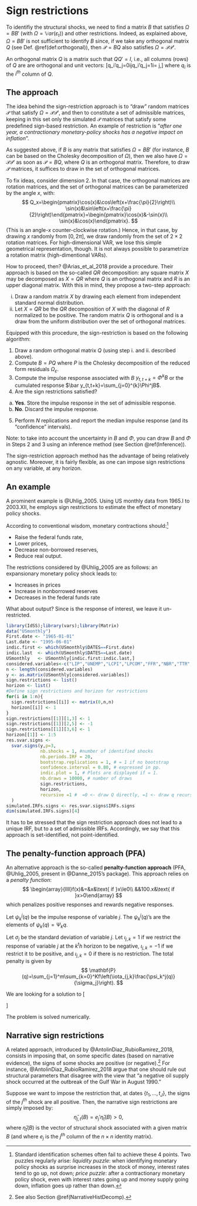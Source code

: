 # Sign restrictions {#Signs}

To identifiy the structural shocks, we need to find a matrix $B$ that satisfies $\Omega = BB'$ (with $\Omega = \mathbb{V}ar(\varepsilon_t)$) and other restrictions. Indeed, as explained above, $\Omega = BB'$ is not sufficient to identify $B$ since, if we take any orthogonal matrix $Q$ (see Def. \@ref(def:orthogonal)), then $\mathcal{P}=BQ$ also satisfies $\Omega = \mathcal{P}\mathcal{P}'$.

:::{.definition #orthogonal name="Orthogonal matrix"}
An orthogonal matrix $Q$ is a matrix such that $QQ' = I,$ i.e., all columns (rows) of $Q$ are are
orthogonal and unit vectors:
\[q_i'q_j=0\text{ if }i\neq j\text{ and }q_i'q_j=1\text{ if }i= j,\]
where $q_i$ is the $i^{th}$ column of $Q$.
:::

## The approach

The idea behind the sign-restriction approach is to "draw" random matrices $\mathcal{P}$ that satisfy $\Omega = \mathcal{P}\mathcal{P}'$, and then to constitute a set of admissible matrices, keeping in this set only the simulated $\mathcal{P}$ matrices that satisfy some predefined sign-based restriction. An example of restriction is "*after one year, a contractionary monetary-policy shocks has a negative impact on inflation*".

As suggested above, if $B$ is any matrix that satisfies $\Omega = BB'$ (for instance, $B$ can be based on the Cholesky decomposition of $\Omega$), then we also have $\Omega = \mathcal{P}\mathcal{P}'$ as soon as $\mathcal{P}=BQ$, where $Q$ is an orthogonal matrix. Therefore, to draw $\mathcal{P}$ matrices, it suffices to draw in the set of orthogonal matrices.

To fix ideas, consider dimension 2. In that case, the orthogonal matrices are rotation matrices, and the set of orthogonal matrices can be parameterized by the angle $x$, with:
$$
Q_x=\begin{pmatrix}\cos(x)&\cos\left(x+\frac{\pi}{2}\right)\\
\sin(x)&\sin\left(x+\frac{\pi}{2}\right)\end{pmatrix}=\begin{pmatrix}\cos(x)&-\sin(x)\\
\sin(x)&\cos(x)\end{pmatrix}.
$$
(This is an angle-$x$ counter-clockwise rotation.) Hence, in that case, by drawing $x$ randomly from $[0,2\pi]$, we draw randomly from the set of $2\times2$ rotation matrices. For high-dimensional VAR, we lose this simple geometrical representation, though. It is not always possible to parametrize a rotation matrix (high-dimentional VARs).

How to proceed, then? @Arias_et_al_2018 provide a procedure. Their approach is based on the so-called $QR$ decomposition: any square matrix $X$ may be decomposed as $X=QR$ where $Q$ is an orthogonal matrix and $R$ is an upper diagonal matrix. With this in mind, they propose a two-step approach:

i. Draw a random matrix $X$ by drawing each element from independent standard normal distribution.
ii. Let $X = QR$ be the $QR$ decomposition of $X$ with the diagonal of $R$ normalized to be
positive. The random matrix $Q$ is orthogonal and is a draw from the uniform distribution over the set of orthogonal matrices.

Equipped with this procedure, the sign-restriction is based on the following algorithm:

1. Draw a random orthogonal matrix $Q$ (using step i. and ii. described above).
2. Compute $B = PQ$ where $P$ is the Cholesky decomposition of the reduced form residuals $\Omega_{\varepsilon}$.
3. Compute the impulse response associated with $B$ $y_{t,t+k}=\Phi^kB$ or the cumulated response $\bar y_{t,t+k}=\sum_{j=0}^{k}\Phi^jB$.
4. Are the sign restrictions satisfied?
a. **Yes**. Store the impulse response in the set of admissible response.
b. **No**. Discard the impulse response.
5. Perform $N$ replications and report the median impulse response (and its "confidence" intervals).

Note: to take into account the uncertainty in $B$ and $\Phi$, you can draw $B$ and $\Phi$ in Steps 2 and 3 using an inference method (see Section \@ref(Inference)).

The sign-restriction approach method has the advantage of being relatively agnostic. Moreover, it is fairly flexible, as one can impose sign restrictions on any variable, at any horizon.


## An example

A prominent example is @Uhlig_2005. Using US monthly data from 1965.I to 2003.XII, he employs sign restrictions to estimate the effect of monetary policy shocks.

According to conventional wisdom, monetary contractions should:[^Footnote:Puzzles]

* Raise the federal funds rate,
* Lower prices,
* Decrease non-borrowed reserves,
* Reduce real output.

[^Footnote:Puzzles]: Standard identification schemes often fail to achieve these 4 points. Two puzzles regularly arise: *liquidity puzzle*: when identifying monetary policy shocks as surprise increases in the stock of money, interest rates tend to go up, not down; *price puzzle*: after a contractionary monetary policy shock, even with interest rates going up and money supply going down, inflation goes up rather than down.

The restrictions considered by @Uhlig_2005 are as follows: an expansionary monetary policy shock leads to:

* Increases in prices
* Increase in nonborrowed reserves
* Decreases in the federal funds rate

What about output? Since is the response of interest, we leave it un-restricted.


```r
library(IdSS);library(vars);library(Matrix)
data("USmonthly")
First.date <- "1965-01-01"
Last.date <- "1995-06-01"
indic.first <- which(USmonthly$DATES==First.date)
indic.last  <- which(USmonthly$DATES==Last.date)
USmonthly   <- USmonthly[indic.first:indic.last,]
considered.variables<-c("LIP","UNEMP","LCPI","LPCOM","FFR","NBR","TTR","M1")
n <- length(considered.variables)
y <- as.matrix(USmonthly[considered.variables])
sign.restrictions <- list()
horizon <- list()
#Define sign restrictions and horizon for restrictions
for(i in 1:n){
  sign.restrictions[[i]] <- matrix(0,n,n)
  horizon[[i]] <- 1
}
sign.restrictions[[1]][1,3] <- 1
sign.restrictions[[1]][2,5] <- -1
sign.restrictions[[1]][3,6] <- 1
horizon[[1]] <- 1:5
res.svar.signs <- 
  svar.signs(y,p=3,
             nb.shocks = 1, #number of identified shocks
             nb.periods.IRF = 20,
             bootstrap.replications = 1, # = 1 if no bootstrap
             confidence.interval = 0.80, # expressed in pp.
             indic.plot = 1, # Plots are displayed if = 1.
             nb.draws = 10000, # number of draws
             sign.restrictions,
             horizon,
             recursive =1 #  =0 <- draw Q directly, =1 <- draw q recursively
  )
simulated.IRFs.signs <- res.svar.signs$IRFs.signs
dim(simulated.IRFs.signs)[4]
```

<!-- Another approach -->

<!-- If $B$ satisfies $BB'=\Omega_\varepsilon$, the vectors of $B$ are called **impulse vectors** -->

<!-- Let $b$ be en impulse vector, there exists a unit-length vector $q$ (i.e. $q'q=1$) so that \[b=Pq\] -->

<!-- $b$ describes the response of the variables to a shock that is a linear combination (with weights given by $q$) of the shocks associated to the Cholesky decomposition. It's a "candidate shock" for the sign restrictions. -->

<!-- Note that $b$ is associated to a unique unit-length vector $q$. To span the -->
<!-- potential $b$s, it is enough to span the $q$s. -->

<!-- Let $\psi_k^i$ be the vector response at horizon $k$ to the $i^{th}$ shock in the -->
<!-- Cholesky decomposition of $\Omega_\varepsilon$. The $\psi_k^i$ are the columns of $\Psi_k$, defined as follows: -->
<!-- \[\Psi_k=\Phi^kP.\] -->

<!-- The impulse response $\psi_k(q)$ associated to $q$ is then given by -->
<!-- \[\psi_k(q)=\sum_{i=1}^m q_i\psi_k^i=\Psi_kq\] -->

<!-- 1. Compute $\Psi_k=\Phi^kP$ (or $\sum_{j=0}^k\Psi_k$) using $P$, -->
<!-- the Cholesky decomposition of $\Omega_\varepsilon$. -->
<!-- 2. Draw a random orthogonal vector $q$ -->
<!-- 3. Compute the impulse response associated with $q$ \[ y_{t,t+k}=\Psi_kq\] or the cumulated response \[\bar y_{t,t+k}=\left(\sum_{j=0}^k\Psi_k\right)q\] -->
<!-- 4. Are the sign restrictions satisfied? -->

<!-- a. **Yes**. Store the impulse response -->
<!-- b. **No**. Discard the impulse response -->

<!-- 5. Perform N times (starting from 2.) and report the median impulse response (and its confidence intervals) -->

<!-- How to draw a unit-length vector? -->


<!-- 1. Draw a vector $u$ from the standard normal distribution on -->
<!-- $\mathbb{R}^m$. -->
<!-- 2. Compute $q = u/||u||$. -->

<!-- What if we identify $l>1$ shocks? We need to draw $q_1$,...,$q_l$ that are orthogonal. -->

<!-- * For $1\le j\le l$, draw $u_j\in \mathbb{R}^{m+1-j}$ from a standard normal distribution and set $w_j = u_j/||u_j||$.  -->
<!-- * Define $\begin{pmatrix}q_1&...&q_l\end{pmatrix}$ recursively by $q_j = K_jw_j$ for any matrix $K_j$ whose columns form an orthogonal basis for the null space of the matrix \[M_j = \begin{pmatrix} q_1&...&q_{j-1}\end{pmatrix}'\] ($q_j$ will be orthogonal to $\begin{pmatrix} q_1&...&q_{j-1}\end{pmatrix}$) -->

It has to be stressed that the sign restriction approach does not lead to a unique IRF, but to a set of admissible IRFs. Accordingly, we say that this approach is set-identified, not point-identified.


## The penalty-function approach (PFA)

An alternative approach is the so-called **penalty-function approach** (PFA, @Uhlig_2005, present in @Danne_2015's package). This approach relies on a *penalty function*:
$$
\begin{array}{llll}f(x)&=&x&\text{ if }x\le0\\
&&100.x&\text{ if }x>0\end{array}
$$
which penalizes positive responses and rewards negative responses.

Let $\psi_k^j(q)$ be the impulse response of variable $j$. The $\psi_k^j(q)$'s are the elements of $\psi_k(q)=\Psi_kq$.

Let $\sigma_j$ be the standard deviation of variable $j$. Let $\iota_{j,k}=1$ if we restrict the response of variable $j$ at the $k^th$ horizon to be negative, $\iota_{j,k}=-1$ if we restrict it to be positive, and $\iota_{j,k}=0$ if there is no restriction. The total penalty is given by $$
\mathbf{P}(q)=\sum_{j=1}^m\sum_{k=0}^Kf\left(\iota_{j,k}\frac{\psi_k^j(q)}{\sigma_j}\right).
$$

We are looking for a solution to
\[\begin{array}{ll}
&\min_q \mathbf{P}(q)\\
\text{s.t. }&q'q=1.\end{array}\]

The problem is solved numerically.



## Narrative sign restrictions {#NarrativeSign}

A related approach, introduced by @AntolinDiaz_RubioRamirez_2018, consists in imposing that, on some specific dates (based on narrative evidence), the signs of some shocks are positive (or negative).^[See also Section \@ref(NarrativeHistDecomp).] For instance, @AntolinDiaz_RubioRamirez_2018 argue that one should rule out structural parameters that disagree with the view that "a negative oil supply shock occurred at the outbreak of the Gulf War in August 1990."

Suppose we want to impose the restriction that, at dates $\{t_1,\dots,t_J\}$, the signs of the $j^{th}$ shock are all positive. Then, the narrative sign restrictions are simply imposed by:
$$
\hat{\eta}_{j,t}(B) = e_j'\hat\eta_{t}(B) > 0,
$$
where $\hat\eta_{t}(B)$ is the vector of structural shock associated with a given matrix $B$ (and where $e_j$ is the $j^{th}$ column of the $n \times n$ identity matrix).

